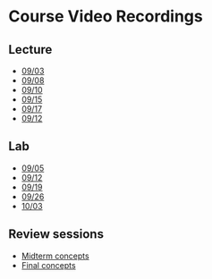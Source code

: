 # Course Video Recordings {.unnumbered}

## Lecture

- [09/03](https://mediaspace.wisc.edu/media/glm_2025_0903/1_qef89lqx)
- [09/08](https://mediaspace.wisc.edu/media/glm_2025_0908/1_8c24cngx)
- [09/10](https://mediaspace.wisc.edu/media/glm_2025_0910/1_efsd7yr6)
- [09/15](https://mediaspace.wisc.edu/media/glm_2025_0915/1_8kl9z37d)
- [09/17](https://mediaspace.wisc.edu/media/glm_2025_0917/1_o96548rq)
- [09/12](https://mediaspace.wisc.edu/media/glm_2025_0922/1_v5oiub42)

## Lab

- [09/05](https://mediaspace.wisc.edu/media/glmlab_2025_0905/1_67gru0gu) 
- [09/12](https://mediaspace.wisc.edu/media/glmlab_2025_0912/1_qpt0zjrj)
- [09/19](https://mediaspace.wisc.edu/media/glm_lab_2025_0919/1_a9e4qqb5)
- [09/26](https://mediaspace.wisc.edu/media/glmlab_2025_0926/1_9goq84rf)
- [10/03](https://mediaspace.wisc.edu/media/glm_lab_2025_1003/1_x7q8q4db)
  
## Review sessions

- [Midterm concepts]()
- [Final concepts]()